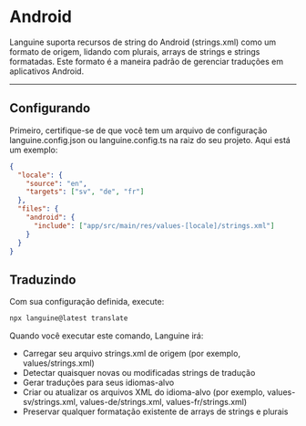 # Android

Languine suporta recursos de string do Android (strings.xml) como um formato de origem, lidando com plurais, arrays de strings e strings formatadas. Este formato é a maneira padrão de gerenciar traduções em aplicativos Android.

---

## Configurando

Primeiro, certifique-se de que você tem um arquivo de configuração languine.config.json ou languine.config.ts na raiz do seu projeto. Aqui está um exemplo:

```json
{
  "locale": {
    "source": "en",
    "targets": ["sv", "de", "fr"]
  },
  "files": {
    "android": {
      "include": ["app/src/main/res/values-[locale]/strings.xml"]
    }
  }
}
```

## Traduzindo

Com sua configuração definida, execute:

```bash
npx languine@latest translate
```

Quando você executar este comando, Languine irá:

- Carregar seu arquivo strings.xml de origem (por exemplo, values/strings.xml)
- Detectar quaisquer novas ou modificadas strings de tradução
- Gerar traduções para seus idiomas-alvo
- Criar ou atualizar os arquivos XML do idioma-alvo (por exemplo, values-sv/strings.xml, values-de/strings.xml, values-fr/strings.xml)
- Preservar qualquer formatação existente de arrays de strings e plurais
